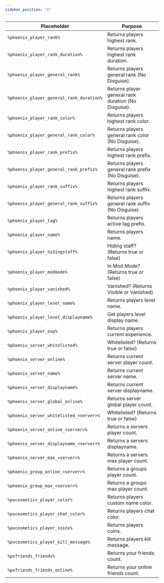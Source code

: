 ```yaml
---
sidebar_position: "3"
---
```


| Placeholder                               | Purpose                                              |
|-------------------------------------------|------------------------------------------------------|
|`%phoenix_player_rank%`                    | Returns players highest rank.                        |
|`%phoenix_player_rank_duration%`           | Returns players highest rank duration.               |   
|`%phoenix_player_general_rank%`            | Returns players general rank (No Disguise).          |
|`%phoenix_player_general_rank_duration%`   | Returns player general rank duration (No Disguise).  |
|`%phoenix_player_rank_color%`              | Returns players highest rank color.                  |
|`%phoenix_player_general_rank_color%`      | Returns players general rank color (No Disguise).    |
|`%phoenix_player_rank_prefix%`             | Returns players highest rank prefix.                 |
|`%phoenix_player_general_rank_prefix%`     | Returns players general rank prefix (No Disguise).   |
|`%phoenix_player_rank_suffix%`             | Returns players highest rank suffix.                 |
|`%phoenix_player_general_rank_suffix%`     | Returns players general rank suffix (No Disguise).   |
|`%phoenix_player_tag%`                     | Returns players active tag prefix.                   |
|`%phoenix_player_name%`                    | Returns players name.                                |
|`%phoenix_player_hidingstaff%`             | Hiding staff? (Returns true or false)                |
|`%phoenix_player_modmode%`                 | In Mod Mode? (Returns true or false)                 |
|`%phoenix_player_vanished%`                | Vanished? (Returns Visible or Vanished)              |
|`%phoenix_player_level_name%`              | Returns players level name.                          |
|`%phoenix_player_level_displayname%`       | Get players level display name.                      |
|`%phoenix_player_exp%`                     | Returns players current experience.                  |
|`%phoenix_server_whitelisted%`             | Whitelisted? (Returns true or false)                 |
|`%phoenix_server_online%`                  | Returns current server player count.                 |
|`%phoenix_server_name%`                    | Returns current server name.                         |
|`%phoenix_server_displayname%`             | Returns current server displayname.                  |
|`%phoenix_server_global_online%`           | Returns server global player count.                  |
|`%phoenix_server_whitelisted_<server>%`    | Whitelisted? (Returns true or false)                 |
|`%phoenix_server_online_<server>%`         | Returns a servers player count.                      |
|`%phoenix_server_displayname_<server>%`    | Returns a servers displayname.                       |
|`%phoenix_server_max_<server>%`            | Returns a servers max player count.                  |
|`%phoenix_group_online_<server>%`          | Returns a groups player count.                       |
|`%phoenix_group_max_<server>%`             | Returns a groups max player count.                   |
|`%pxcosmetics_player_color%`               | Returns players custom name color.                   |
|`%pxcosmetics_player_chat_color%`          | Returns players chat color.                          |
|`%pxcosmetics_player_coins%`               | Returns players coins.                               |
|`%pxcosmetics_player_kill_message%`        | Returns players kill message.                        |
|`%pxfriends_friends%`                      | Returns your friends count.                          |
|`%pxfriends_friends_online%`               | Returns your online friends count.                   |

